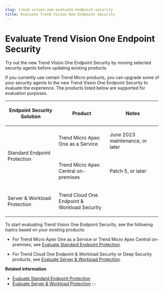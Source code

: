 ```yaml
---
slug: trend-vision-one-evaluate-endpoint-security
title: Evaluate Trend Vision One Endpoint Security
---
```

# Evaluate Trend Vision One Endpoint Security

Try out the new Trend Vision One Endpoint Security by moving selected security agents before updating existing products.

If you currently use certain Trend Micro products, you can upgrade some of your security agents to the new Trend Vision One Endpoint Security to evaluate the experience. The products listed below are supported for evaluation purposes.

<table style="width:99%;">
<colgroup>
<col style="width: 33%" />
<col style="width: 33%" />
<col style="width: 33%" />
</colgroup>
<thead>
<tr>
<th><p>Endpoint Security Solution</p></th>
<th><p>Product</p></th>
<th><p>Notes</p></th>
</tr>
</thead>
<tbody>
<tr>
<td rowspan="2"><p>Standard Endpoint Protection</p></td>
<td><p>Trend Micro Apex One as a Service</p></td>
<td><p>June 2023 maintenance, or later</p></td>
</tr>
<tr>
<td><p>Trend Micro Apex Central on-premises</p></td>
<td><p>Patch 5, or later</p></td>
</tr>
<tr>
<td>Server &amp; Workload Protection</td>
<td><p>Trend Cloud One Endpoint &amp; Workload Security</p></td>
<td> </td>
</tr>
</tbody>
</table>

To start evaluating Trend Vision One Endpoint Security, see the following topics based on your existing products:

- For Trend Micro Apex One as a Service or Trend Micro Apex Central on-premises, see [Evaluate Standard Endpoint Protection](evaluate-sep.mdx).

- For Trend Cloud One Endpoint & Workload Security or Deep Security products, see [Evaluate Server & Workload Protection](evaluate-swp.mdx).

**Related information**

- [Evaluate Standard Endpoint Protection](evaluate-sep.md "Move selected Trend Micro Apex One agents to Standard Endpoint Protection to experience the new Trend Vision One Endpoint Security.")
- [Evaluate Server & Workload Protection](evaluate-swp.md "Move selected Trend Cloud One Endpoint & Workload Security agents to Server & Workload Protection to experience the new Trend Vision One Endpoint Security.")
:::
